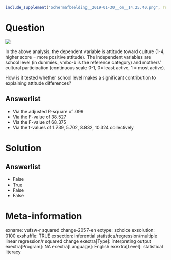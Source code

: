 ```r
include_supplement("Schermafbeelding__2019-01-30__om__14.25.40.png", recursive = TRUE)
```

Question
========
![](Schermafbeelding__2019-01-30__om__14.25.40.png)
  
In the above analysis, the dependent variable is attitude toward culture (1-4, higher score = more positive attitude). The independent variables are school level (in dummies, vmbo-b is the reference category) and mothers' cultural participation (continuous scale 0-1, 0= least active, 1 = most active).  
  
How is it tested whether school level makes a significant contribution to explaining attitude differences?

Answerlist
----------
* Via the adjusted R-square of .099
* Via the F-value of 38.527
* Via the F-value of 68.375
* Via the t-values of 1.739, 5.702, 8.832, 10.324 collectively

Solution
========

Answerlist
----------
* False
* True
* False
* False

Meta-information
================
exname: vufsw-r squared change-2057-en
extype: schoice
exsolution: 0100
exshuffle: TRUE
exsection: inferential statistics/regression/multiple linear regression/r squared change
exextra[Type]: interpreting output
exextra[Program]: NA
exextra[Language]: English
exextra[Level]: statistical literacy

